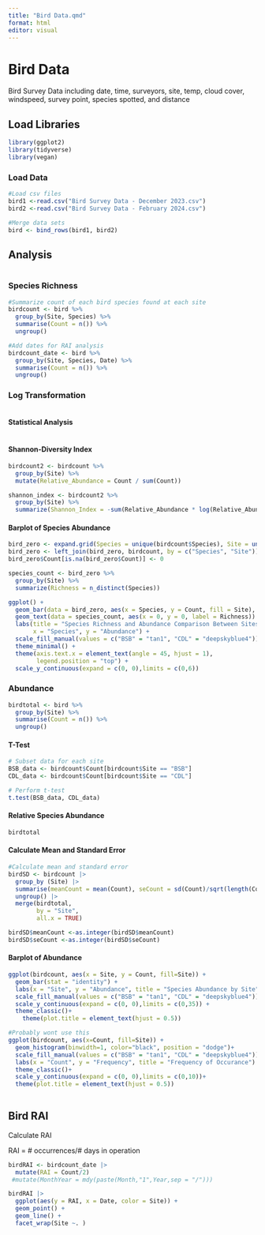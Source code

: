 ```yaml
---
title: "Bird Data.qmd"
format: html
editor: visual
---
```


# Bird Data

Bird Survey Data including date, time, surveyors, site, temp, cloud cover, windspeed, survey point, species spotted, and distance

## Load Libraries

```r
library(ggplot2)
library(tidyverse)
library(vegan)
```

### Load Data

```r
#Load csv files
bird1 <-read.csv("Bird Survey Data - December 2023.csv")
bird2 <-read.csv("Bird Survey Data - February 2024.csv")
```

```r
#Merge data sets
bird <- bind_rows(bird1, bird2)
```

## Analysis

```r

```

### Species Richness

```r
#Summarize count of each bird species found at each site
birdcount <- bird %>%
  group_by(Site, Species) %>%
  summarise(Count = n()) %>%
  ungroup()

#Add dates for RAI analysis
birdcount_date <- bird %>%
  group_by(Site, Species, Date) %>%
  summarise(Count = n()) %>%
  ungroup()


```

### Log Transformation

```r

```

#### Statistical Analysis

```r


```

#### Shannon-Diversity Index

```r
birdcount2 <- birdcount %>%
  group_by(Site) %>%
  mutate(Relative_Abundance = Count / sum(Count))

shannon_index <- birdcount2 %>%
  group_by(Site) %>%
  summarize(Shannon_Index = -sum(Relative_Abundance * log(Relative_Abundance)))
```

#### Barplot of Species Abundance

```r
bird_zero <- expand.grid(Species = unique(birdcount$Species), Site = unique(birdcount$Site))
bird_zero <- left_join(bird_zero, birdcount, by = c("Species", "Site"))
bird_zero$Count[is.na(bird_zero$Count)] <- 0

species_count <- bird_zero %>%
  group_by(Site) %>%
  summarize(Richness = n_distinct(Species))

ggplot() +
  geom_bar(data = bird_zero, aes(x = Species, y = Count, fill = Site), stat = "identity", position = "dodge", color = "black") +
  geom_text(data = species_count, aes(x = 0, y = 0, label = Richness)) +
  labs(title = "Species Richness and Abundance Comparison Between Sites",
       x = "Species", y = "Abundance") +
  scale_fill_manual(values = c("BSB" = "tan1", "CDL" = "deepskyblue4")) +
  theme_minimal() +
  theme(axis.text.x = element_text(angle = 45, hjust = 1),
        legend.position = "top") +
  scale_y_continuous(expand = c(0, 0),limits = c(0,6))
```

### Abundance

```r
birdtotal <- bird %>%
  group_by(Site) %>%
  summarise(Count = n()) %>%
  ungroup()
```

#### T-Test

```r
# Subset data for each site
BSB_data <- birdcount$Count[birdcount$Site == "BSB"]
CDL_data <- birdcount$Count[birdcount$Site == "CDL"]

# Perform t-test
t.test(BSB_data, CDL_data)
```

#### Relative Species Abundance

```r
birdtotal
```

#### Calculate Mean and Standard Error

```r
#Calculate mean and standard error
birdSD <- birdcount |> 
  group_by (Site) |>  
  summarise(meanCount = mean(Count), seCount = sd(Count)/sqrt(length(Count))) |>  
  ungroup() |> 
  merge(birdtotal,
        by = "Site",
        all.x = TRUE)

birdSD$meanCount <-as.integer(birdSD$meanCount)
birdSD$seCount <-as.integer(birdSD$seCount)

```

#### Barplot of Abundance

```r
ggplot(birdcount, aes(x = Site, y = Count, fill=Site)) +
  geom_bar(stat = "identity") +
  labs(x = "Site", y = "Abundance", title = "Species Abundance by Site") +
  scale_fill_manual(values = c("BSB" = "tan1", "CDL" = "deepskyblue4"))+
  scale_y_continuous(expand = c(0, 0),limits = c(0,35)) +
  theme_classic()+
    theme(plot.title = element_text(hjust = 0.5))

```

```r
#Probably wont use this
ggplot(birdcount, aes(x=Count, fill=Site)) + 
  geom_histogram(binwidth=1, color="black", position = "dodge")+
  scale_fill_manual(values = c("BSB" = "tan1", "CDL" = "deepskyblue4"))+
  labs(x = "Count", y = "Frequency", title = "Frequency of Occurance") +
  theme_classic()+
  scale_y_continuous(expand = c(0, 0),limits = c(0,10))+
  theme(plot.title = element_text(hjust = 0.5))
  
```

## **Bird RAI**

Calculate RAI

RAI = \# occurrences/# days in operation

```r
birdRAI <- birdcount_date |> 
  mutate(RAI = Count/2)
 #mutate(MonthYear = mdy(paste(Month,"1",Year,sep = "/"))) 
```

```r
birdRAI |> 
  ggplot(aes(y = RAI, x = Date, color = Site)) + 
  geom_point() + 
  geom_line() + 
  facet_wrap(Site ~. )
```
